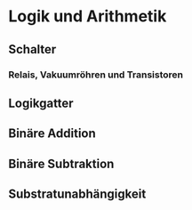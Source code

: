 # Logik und Arithmetik

## Schalter

### Relais, Vakuumröhren und Transistoren

## Logikgatter

## Binäre Addition

## Binäre Subtraktion

## Substratunabhängigkeit



